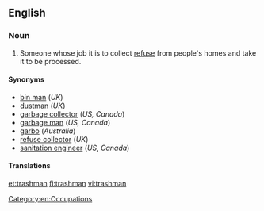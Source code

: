 ==English==
{{wikipedia|Waste collector}}
===Noun===
{{en-noun|trashmen}}

# {{context|US|Canada|lang=en}} Someone whose job it is to collect [[refuse]] from people's homes and take it to be processed.

====Synonyms====
* [[bin man]] (''UK'')
* [[dustman]] (''UK'')
* [[garbage collector]] (''US, Canada'')
* [[garbage man]] (''US, Canada'')
* [[garbo]] (''Australia'')
* [[refuse collector]] (''UK'')
* [[sanitation engineer]] (''US, Canada'')

====Translations====
{{trans-see|garbage collector}}

[[Category:en:Occupations]]

[[et:trashman]]
[[fi:trashman]]
[[vi:trashman]]